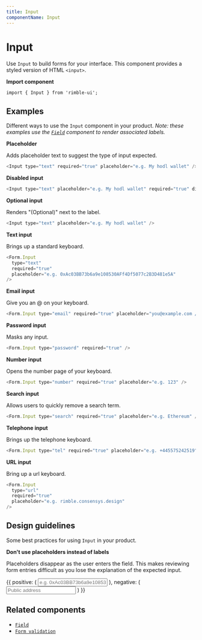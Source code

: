 ```yaml
---
title: Input
componentName: Input
---
```



# Input

Use `Input` to build forms for your interface. This component provides a styled version of HTML `<input>`.

**Import component**

```lang=jsx
import { Input } from 'rimble-ui';
```

## Examples

Different ways to use the `Input` component in your product. _Note: these examples use the [`Field`](/ui-components/Field) component to render associated labels._

**Placeholder**

Adds placeholder text to suggest the type of input expected.

```js is=react-live
<Input type="text" required="true" placeholder="e.g. My hodl wallet" />
```

**Disabled input**

```js is=react-live
<Input type="text" placeholder="e.g. My hodl wallet" required="true" disabled />
```

**Optional input**

Renders "(Optional)" next to the label.

```js is=react-live
<Input type="text" placeholder="e.g. My hodl wallet" />
```

**Text input**

Brings up a standard keyboard.

```js is=react-live
<Form.Input
  type="text"
  required="true"
  placeholder="e.g. 0xAc03BB73b6a9e108530AFf4Df5077c2B3D481e5A"
/>
```

**Email input**

Give you an @ on your keyboard.

```js is=react-live
<Form.Input type="email" required="true" placeholder="you@example.com />
```

**Password input**

Masks any input.

```js is=react-live
<Form.Input type="password" required="true" />
```

**Number input**

Opens the number page of your keyboard.

```js is=react-live
<Form.Input type="number" required="true" placeholder="e.g. 123" />
```

**Search input**

Allows users to quickly remove a search term.

```js is=react-live
<Form.Input type="search" required="true" placeholder="e.g. Ethereum" />
```

**Telephone input**

Brings up the telephone keyboard.

```js is=react-live
<Form.Input type="tel" required="true" placeholder="e.g. +445575242519" />
```

**URL input**

Bring up a url keyboard.

```js is=react-live
<Form.Input
  type="url"
  required="true"
  placeholder="e.g. rimble.consensys.design"
/>
```

## Design guidelines

Some best practices for using `Input` in your product.

**Don't use placeholders instead of labels**

Placeholders disappear as the user enters the field. This makes reviewing form entries difficult as you lose the explanation of the expected input.

<DoDont>
  {{
    positive: (
      <Box>
        <Field label="Public address">
          <Input
            type="text"
            width="100%"
            required="true"
            placeholder="e.g. 0xAc03BB73b6a9e108530AFf4Df5077c2B3D481e5A"
          />
        </Field>
      </Box>
    ),
    negative: (
      <Box>
        <Field>
          <Input
            type="text"
            width="100%"
            required="true"
            placeholder="Public address"
          />
        </Field>
      </Box>
    )
  }}
</DoDont>

## Related components

- [`Field`](/ui-components/Field)
- [`Form validation`](/ui-components/Form)
